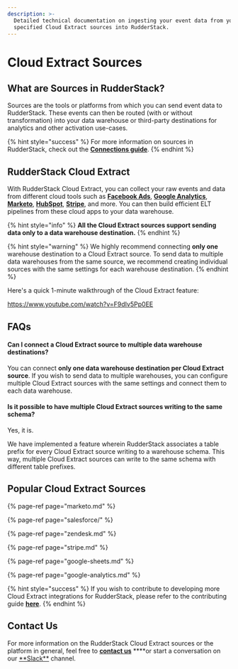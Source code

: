 ```yaml
---
description: >-
  Detailed technical documentation on ingesting your event data from your
  specified Cloud Extract sources into RudderStack.
---
```


# Cloud Extract Sources

## What are Sources in RudderStack?

Sources are the tools or platforms from which you can send event data to RudderStack. These events can then be routed \(with or without transformation\) into your data warehouse or third-party destinations for analytics and other activation use-cases.

{% hint style="success" %}
For more information on sources in RudderStack, check out the [**Connections guide**](https://docs.rudderstack.com/connections).
{% endhint %}

## RudderStack Cloud Extract

With RudderStack Cloud Extract, you can collect your raw events and data from different cloud tools such as [**Facebook Ads**](https://www.facebook.com/business/ads), [**Google Analytics**](https://analytics.google.com/), [**Marketo**](https://www.marketo.com/), [**HubSpot**](https://www.hubspot.com/), [**Stripe**](stripe.md), and more. You can then build efficient ELT pipelines from these cloud apps to your data warehouse.

{% hint style="info" %}
**All the Cloud Extract sources support sending data only to a data warehouse destination.**
{% endhint %}

{% hint style="warning" %}
We highly recommend connecting **only one** warehouse destination to a Cloud Extract source. To send data to multiple data warehouses from the same source, we recommend creating individual sources with the same settings for each warehouse destination.
{% endhint %}

Here's a quick 1-minute walkthrough of the Cloud Extract feature:

https://www.youtube.com/watch?v=F9dIv5Pp0EE

## FAQs

#### Can I connect a Cloud Extract source to multiple data warehouse destinations?

You can connect **only one data warehouse destination per Cloud Extract source**. If you wish to send data to multiple warehouses, you can configure multiple Cloud Extract sources with the same settings and connect them to each data warehouse.

#### Is it possible to have multiple Cloud Extract sources writing to the same schema?

Yes, it is.

We have implemented a feature wherein RudderStack associates a table prefix for every Cloud Extract source writing to a warehouse schema. This way, multiple Cloud Extract sources can write to the same schema with different table prefixes.

## Popular Cloud Extract Sources

{% page-ref page="marketo.md" %}

{% page-ref page="salesforce/" %}

{% page-ref page="zendesk.md" %}

{% page-ref page="stripe.md" %}

{% page-ref page="google-sheets.md" %}

{% page-ref page="google-analytics.md" %}

{% hint style="success" %}
If you wish to contribute to developing more Cloud Extract integrations for RudderStack, please refer to the contributing guide [**here**](../user-guides/how-to-guides/how-to-submit-an-integration-pull-request.md).
{% endhint %}

## Contact Us

For more information on the RudderStack Cloud Extract sources or the platform in general, feel free to [**contact us**](mailto:%20contact@rudderstack.com) \***\*or start a conversation on our [**Slack\*\*](https://resources.rudderstack.com/join-rudderstack-slack) channel.
